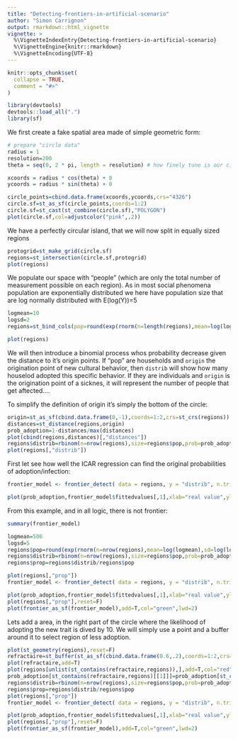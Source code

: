 ```yaml
---
title: "Detecting-frontiers-in-artificial-scenario"
author: "Simon Carrignon"
output: rmarkdown::html_vignette
vignette: >
  %\VignetteIndexEntry{Detecting-frontiers-in-artificial-scenario}
  %\VignetteEngine{knitr::rmarkdown}
  %\VignetteEncoding{UTF-8}
---
```


```r
knitr::opts_chunk$set(
  collapse = TRUE,
  comment = "#>"
)
```

```r
library(devtools)
devtools::load_all(".")
library(sf)
```

We first create a fake spatial area made of simple geometric form:

```r



# prepare "circle data"
radius = 1
resolution=200
theta = seq(0, 2 * pi, length = resolution) # how finely tune is our ci

xcoords = radius * cos(theta) + 0
ycoords = radius * sin(theta) + 0

circle_points=cbind.data.frame(xcoords,ycoords,crs="4326")
circle.sf=st_as_sf(circle_points,coords=1:2)
circle.sf=st_cast(st_combine(circle.sf),"POLYGON")
plot(circle.sf,col=adjustcolor("pink",.2))

```

We have a perfectly circular island, that we will now split in equally sized regions

```r

protogrid=st_make_grid(circle.sf)
regions=st_intersection(circle.sf,protogrid)
plot(regions)
```
We populate our space with "people" (which are only the total number of measurement possible on each region). As in most social phenomena population are exponentially distributed we here have population size that are log normally distributed with E(log(Y))=5 

```r
logmean=10
logsd=2
regions=st_bind_cols(pop=round(exp(rnorm(n=length(regions),mean=log(logmean),sd=log(logsd)))),regions)

plot(regions)
```

We will then introduce a  binomial process whos probability decrease given the distance to it's origin points. If "pop" are households and `origin` the origination point of new cultural behavior, then `distrib` will show how many houselod adopted this specific behavior. If they are individuals and `origin` is the origination point of a sicknes, it will represent the number of people that get aftected....

To simplify the definition of origin it's simply the bottom of the circle:
```r

origin=st_as_sf(cbind.data.frame(0,-1),coords=1:2,crs=st_crs(regions))
distances=st_distance(regions,origin)
prob_adoption=1-distances/max(distances)
plot(cbind(regions,distances)[,"distances"])
regions$distrib=rbinom(n=nrow(regions),size=regions$pop,prob=prob_adoption)
plot(regions[,"distrib"])
```

First let see how well the ICAR regression can find the original probabilities of adoption/infection:

```r
frontier_model <- frontier_detect( data = regions, y = "distrib", n.trials = "pop")

plot(prob_adoption,frontier_model$fittedvalues[,1],xlab="real value",ylab="ICAR estimation")
```

From this example, and in all logic, there is not frontier:

```r
summary(frontier_model)
```

```r

logmean=500
logsd=5
regions$pop=round(exp(rnorm(n=nrow(regions),mean=log(logmean),sd=log(logsd))))
regions$distrib=rbinom(n=nrow(regions),size=regions$pop,prob=prob_adoption)
regions$prop=regions$distrib/regions$pop

plot(regions[,"prop"])
frontier_model <- frontier_detect( data = regions, y = "distrib", n.trials = "pop")

plot(prob_adoption,frontier_model$fittedvalues[,1],xlab="real value",ylab="ICAR estimation")
plot(regions[,"prop"],reset=F)
plot(frontier_as_sf(frontier_model),add=T,col="green",lwd=2)

```

Lets add a area, in the right part of the circle where the likelihood of adopting the new trait is dived by 10. We will simply use a point and a buffer around it to select region of less adoption.

```r
plot(st_geometry(regions),reset=F)
refractaire=st_buffer(st_as_sf(cbind.data.frame(0.6,.2),coords=1:2,crs=st_crs(regions)),.45)
plot(refractaire,add=T)
plot(regions[unlist(st_contains(refractaire,regions)),],add=T,col="red")
prob_adoption[st_contains(refractaire,regions)[[1]]]=prob_adoption[st_contains(refractaire,regions)[[1]]]/10
regions$distrib=rbinom(n=nrow(regions),size=regions$pop,prob=prob_adoption)
regions$prop=regions$distrib/regions$pop
plot(regions[,"prop"])
frontier_model <- frontier_detect( data = regions, y = "distrib", n.trials = "pop")

plot(prob_adoption,frontier_model$fittedvalues[,1],xlab="real value",ylab="ICAR estimation")
plot(regions[,"prop"],reset=F)
plot(frontier_as_sf(frontier_model),add=T,col="green",lwd=2)

```


